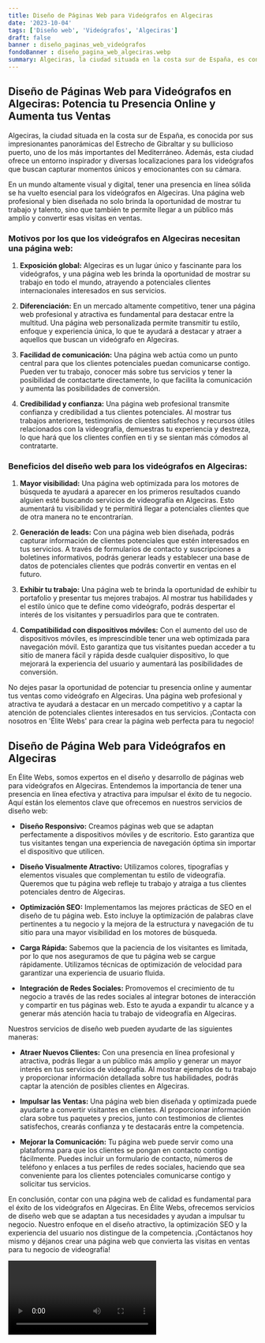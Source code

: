 ```yaml
---
title: Diseño de Páginas Web para Videógrafos en Algeciras
date: '2023-10-04'
tags: ['Diseño web', 'Videógrafos', 'Algeciras']
draft: false
banner : diseño_paginas_web_videógrafos
fondoBanner : diseño_pagina_web_algeciras.webp
summary: Algeciras, la ciudad situada en la costa sur de España, es conocida por sus impresionantes panorámicas del Estrecho de Gibraltar y su bullicioso puerto, uno de los más importantes del Mediterráneo. Además, esta ciudad ofrece un entorno inspirador y diversas localizaciones para los videógrafos que buscan capturar momentos únicos y emocionantes con su cámara.
---
```


## Diseño de Páginas Web para Videógrafos en Algeciras: Potencia tu Presencia Online y Aumenta tus Ventas

Algeciras, la ciudad situada en la costa sur de España, es conocida por sus impresionantes panorámicas del Estrecho de Gibraltar y su bullicioso puerto, uno de los más importantes del Mediterráneo. Además, esta ciudad ofrece un entorno inspirador y diversas localizaciones para los videógrafos que buscan capturar momentos únicos y emocionantes con su cámara.

En un mundo altamente visual y digital, tener una presencia en línea sólida se ha vuelto esencial para los videógrafos en Algeciras. Una página web profesional y bien diseñada no solo brinda la oportunidad de mostrar tu trabajo y talento, sino que también te permite llegar a un público más amplio y convertir esas visitas en ventas.

### Motivos por los que los videógrafos en Algeciras necesitan una página web:

1. **Exposición global:** Algeciras es un lugar único y fascinante para los videógrafos, y una página web les brinda la oportunidad de mostrar su trabajo en todo el mundo, atrayendo a potenciales clientes internacionales interesados en sus servicios.

2. **Diferenciación:** En un mercado altamente competitivo, tener una página web profesional y atractiva es fundamental para destacar entre la multitud. Una página web personalizada permite transmitir tu estilo, enfoque y experiencia única, lo que te ayudará a destacar y atraer a aquellos que buscan un videógrafo en Algeciras.

3. **Facilidad de comunicación:** Una página web actúa como un punto central para que los clientes potenciales puedan comunicarse contigo. Pueden ver tu trabajo, conocer más sobre tus servicios y tener la posibilidad de contactarte directamente, lo que facilita la comunicación y aumenta las posibilidades de conversión.

4. **Credibilidad y confianza:** Una página web profesional transmite confianza y credibilidad a tus clientes potenciales. Al mostrar tus trabajos anteriores, testimonios de clientes satisfechos y recursos útiles relacionados con la videografía, demuestras tu experiencia y destreza, lo que hará que los clientes confíen en ti y se sientan más cómodos al contratarte.

### Beneficios del diseño web para los videógrafos en Algeciras:

1. **Mayor visibilidad:** Una página web optimizada para los motores de búsqueda te ayudará a aparecer en los primeros resultados cuando alguien esté buscando servicios de videografía en Algeciras. Esto aumentará tu visibilidad y te permitirá llegar a potenciales clientes que de otra manera no te encontrarían.

2. **Generación de leads:** Con una página web bien diseñada, podrás capturar información de clientes potenciales que estén interesados en tus servicios. A través de formularios de contacto y suscripciones a boletines informativos, podrás generar leads y establecer una base de datos de potenciales clientes que podrás convertir en ventas en el futuro.

3. **Exhibir tu trabajo:** Una página web te brinda la oportunidad de exhibir tu portafolio y presentar tus mejores trabajos. Al mostrar tus habilidades y el estilo único que te define como videógrafo, podrás despertar el interés de los visitantes y persuadirlos para que te contraten.

4. **Compatibilidad con dispositivos móviles:** Con el aumento del uso de dispositivos móviles, es imprescindible tener una web optimizada para navegación móvil. Esto garantiza que tus visitantes puedan acceder a tu sitio de manera fácil y rápida desde cualquier dispositivo, lo que mejorará la experiencia del usuario y aumentará las posibilidades de conversión.

No dejes pasar la oportunidad de potenciar tu presencia online y aumentar tus ventas como videógrafo en Algeciras. Una página web profesional y atractiva te ayudará a destacar en un mercado competitivo y a captar la atención de potenciales clientes interesados en tus servicios. ¡Contacta con nosotros en 'Élite Webs' para crear la página web perfecta para tu negocio!

<GifSeo />

<Cta />

## Diseño de Página Web para Videógrafos en Algeciras

En Élite Webs, somos expertos en el diseño y desarrollo de páginas web para videógrafos en Algeciras. Entendemos la importancia de tener una presencia en línea efectiva y atractiva para impulsar el éxito de tu negocio. Aquí están los elementos clave que ofrecemos en nuestros servicios de diseño web:

- **Diseño Responsivo:** Creamos páginas web que se adaptan perfectamente a dispositivos móviles y de escritorio. Esto garantiza que tus visitantes tengan una experiencia de navegación óptima sin importar el dispositivo que utilicen.

- **Diseño Visualmente Atractivo:** Utilizamos colores, tipografías y elementos visuales que complementan tu estilo de videografía. Queremos que tu página web refleje tu trabajo y atraiga a tus clientes potenciales dentro de Algeciras.

- **Optimización SEO:** Implementamos las mejores prácticas de SEO en el diseño de tu página web. Esto incluye la optimización de palabras clave pertinentes a tu negocio y la mejora de la estructura y navegación de tu sitio para una mayor visibilidad en los motores de búsqueda.

- **Carga Rápida:** Sabemos que la paciencia de los visitantes es limitada, por lo que nos aseguramos de que tu página web se cargue rápidamente. Utilizamos técnicas de optimización de velocidad para garantizar una experiencia de usuario fluida.

- **Integración de Redes Sociales:** Promovemos el crecimiento de tu negocio a través de las redes sociales al integrar botones de interacción y compartir en tus páginas web. Esto te ayuda a expandir tu alcance y a generar más atención hacia tu trabajo de videografía en Algeciras.

Nuestros servicios de diseño web pueden ayudarte de las siguientes maneras:

- **Atraer Nuevos Clientes:** Con una presencia en línea profesional y atractiva, podrás llegar a un público más amplio y generar un mayor interés en tus servicios de videografía. Al mostrar ejemplos de tu trabajo y proporcionar información detallada sobre tus habilidades, podrás captar la atención de posibles clientes en Algeciras.

- **Impulsar las Ventas:** Una página web bien diseñada y optimizada puede ayudarte a convertir visitantes en clientes. Al proporcionar información clara sobre tus paquetes y precios, junto con testimonios de clientes satisfechos, crearás confianza y te destacarás entre la competencia.

- **Mejorar la Comunicación:** Tu página web puede servir como una plataforma para que los clientes se pongan en contacto contigo fácilmente. Puedes incluir un formulario de contacto, números de teléfono y enlaces a tus perfiles de redes sociales, haciendo que sea conveniente para los clientes potenciales comunicarse contigo y solicitar tus servicios.

En conclusión, contar con una página web de calidad es fundamental para el éxito de los videógrafos en Algeciras. En Élite Webs, ofrecemos servicios de diseño web que se adaptan a tus necesidades y ayudan a impulsar tu negocio. Nuestro enfoque en el diseño atractivo, la optimización SEO y la experiencia del usuario nos distingue de la competencia. ¡Contáctanos hoy mismo y déjanos crear una página web que convierta las visitas en ventas para tu negocio de videografía!

<Video />

<CtaBot job='Videógrafos' city='Algeciras'/>

<Gmaps query='Algeciras+españa+maps' />